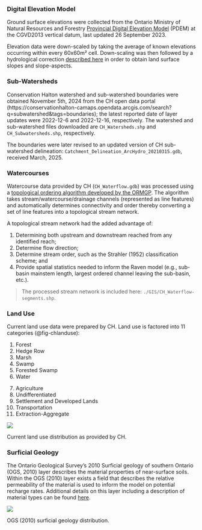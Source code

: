 
### Digital Elevation Model {#sec-dem}

Ground surface elevations were collected from the Ontario Ministry of Natural Resources and Forestry [Provincial Digital Elevation Model](https://geohub.lio.gov.on.ca/maps/mnrf::provincial-digital-elevation-model-pdem/about) (PDEM) at the CGVD2013 vertical datum, last updated 26 September 2023.

Elevation data were down-scaled by taking the average of known elevations occurring within every 60x60m² cell. Down-scaling was then followed by a hydrological correction [described here](https://owrc.github.io/interpolants/interpolation/overland.html) in order to obtain land surface slopes and slope-aspects.


### Sub-Watersheds


Conservation Halton watershed and sub-watershed boundaries were obtained November 5th, 2024 from the CH open data portal (https://conservationhalton-camaps.opendata.arcgis.com/search?q=subwatershed&tags=boundaries); the latest reported date of layer updates were 2022-12-6 and 2022-12-16, respectively. The watershed and sub-watershed files downloaded are `CH_Watersheds.shp` and `CH_Subwatersheds.shp`, respectively.

The boundaries were later revised to an updated version of CH sub-watershed delineation: `Catchment_Delineation_ArcHydro_20210315.gdb`, received March, 2025.



### Watercourses  

Watercourse data provided by CH (`CH_Waterflow.gdb`) was processed using a [topological ordering algorithm developed by the ORMGP](https://owrc.github.io/interpolants/interpolation/watercourses.html){target="_blank"}. The algorithm takes stream/watercourse/drainage channels (represented as line features) and automatically determines connectivity and order thereby converting a set of line features into a topological stream network. 

A topological stream network had the added advantage of:

1. Determining both upstream and downstream reached from any identified reach;
1. Determine flow direction;
1. Determine stream order, such as the Strahler (1952) classification scheme; and
1. Provide spatial statistics needed to inform the Raven model (e.g., sub-basin mainstem length, largest ordered channel leaving the sub-basin, etc.).

> The processed stream network is included here: `./GIS/CH_Waterflow-segments.shp`.


### Land Use {#sec-landuse}

Current land use data were prepared by CH. Land use is factored into 11 categories (@fig-chlanduse):


:::: {layout-ncol="2"}

::: {}
1. Forest
1. Hedge Row
1. Marsh
1. Swamp
1. Forested Swamp
1. Water
:::

::: {}
7. Agriculture
8. Undifferentiated
9. Settlement and Developed Lands
10. Transportation
11. Extraction-Aggregate
:::

::::

<!-- ::: {}
1. Agriculture
1. Extraction-Aggregate
1. Forest
1. Marsh
1. Other Treed Lands
1. Settlement and Developed Lands
:::

::: {}
7. Swamp
8. Forested Swamp
9. Transportation
10. Undifferentiated
11. Water
::: -->

::: {#fig-chlanduse}
![](sections/fig/CH_Landuse.png)

Current land use distribution as provided by CH.
:::


### Surficial Geology {#sec-surfgeo}

The Ontario Geological Survey's 2010 Surficial geology of southern Ontario (OGS, 2010) layer describes the material properties of near-surface soils. Within the OGS (2010) layer exists a field that describes the relative permeability of the material is used to inform the model on potential recharge rates. Additional details on this layer including a description of material types can be found [here](https://owrc.github.io/interpolants/interpolation/surfgeo.html).


::: {#fig-surfgeo}
![](sections/fig/CH_Surfgeo.png)

OGS (2010) surficial geology distribution.
:::

<br>